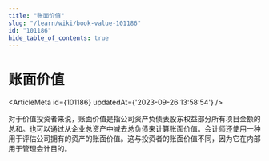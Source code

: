```yaml
---
title: "账面价值"
slug: "/learn/wiki/book-value-101186"
id: "101186"
hide_table_of_contents: true
---
```



# 账面价值

<ArticleMeta id={101186} updatedAt={'2023-09-26 13:58:54'} />
<div className='border-solid border-b border-t-0 my-4 border-[var(--ifm-color-gray-300)]' />

对于价值投资者来说，账面价值是指公司资产负债表股东权益部分所有项目金额的总和。也可以通过从企业总资产中减去总负债来计算账面价值。会计师还使用一种用于评估公司拥有的资产的账面价值。这与投资者的账面价值不同，因为它在内部用于管理会计目的。
